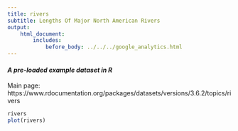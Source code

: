 ```yaml
---
title: rivers
subtitle: Lengths Of Major North American Rivers
output:
    html_document:
        includes:
            before_body: ../../../google_analytics.html
---
```


#### *A pre-loaded example dataset in R*
Main page: https://www.rdocumentation.org/packages/datasets/versions/3.6.2/topics/rivers

```r
rivers
plot(rivers)
```
